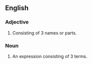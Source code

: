 ==English==

===Adjective===
{{en-adj|-}}

# Consisting of 3 names or parts.

===Noun===
{{en-noun}}

# {{algebra}} An expression consisting of 3 terms.